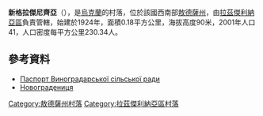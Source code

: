 {{expand|time=2016-09-03T01:20:09+00:00}}
{{coord|46|39|50|N|30|19|34|E|scale:30000|display=title}}

'''新格拉傑尼齊亞'''（{{lang-uk|Новоградениця}}），是[[烏克蘭|烏克蘭]]的村落，位於該國西南部[[敖德薩州|敖德薩州]]，由[[拉茲傑利納亞區|拉茲傑利納亞區]]負責管轄，始建於1924年，面積0.18平方公里，海拔高度90米，2001年人口41，人口密度每平方公里230.34人。

==參考資料==
*[http://rozdilna-rda.odessa.gov.ua/files/rozdilna-rda/files/PASPORT/2015r_pasport_teritor_al_no_gromadi_vinogradars_ko_s_l_s_ko_radi_2.pdf Паспорт Виноградарської сільської ради] {{Wayback|url=http://rozdilna-rda.odessa.gov.ua/files/rozdilna-rda/files/PASPORT/2015r_pasport_teritor_al_no_gromadi_vinogradars_ko_s_l_s_ko_radi_2.pdf |date=20190313033508 }}
*[http://w1.c1.rada.gov.ua/pls/z7502/A005?rf7571=23026 Новоградениця]{{dead link|date=2017年12月 |bot=InternetArchiveBot |fix-attempted=yes }}

{{DEFAULTSORT:Новоградениця}}
[[Category:敖德薩州村落|Category:敖德薩州村落]]
[[Category:拉茲傑利納亞區村落|Category:拉茲傑利納亞區村落]]


{{Odessa-geo-stub}}